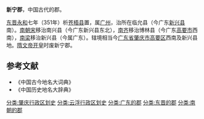 '''新宁郡'''，中国古代的郡。

[[东晋|东晋]][[永和_(东晋)|永和]]七年（351年）析[[苍梧县|苍梧县]]置，属[[广州|广州]]，治所在临允县（今广东[[新兴县|新兴县]]南）。[[南朝宋|南朝宋]]移治南兴县（今广东新兴县东北），[[南齐|南齐]]移治博林县（今广东[[高要市|高要市]]西南），[[南梁|南梁]]移治新兴县（今属广东）。辖境相当今[[广东省|广东省]][[肇庆市|肇庆市]][[高要区|高要区]]西南及新兴县地。[[隋文帝|隋文帝]][[开皇|开皇]]时废新宁郡。
==参考文献==
* 《中国古今地名大词典》
* 《中国历史地名大辞典》

{{晉朝行政區劃|nocat}}
{{南朝行政區劃|nocat}}
[[分类:肇庆行政区划史|分类:肇庆行政区划史]]
[[分类:云浮行政区划史|分类:云浮行政区划史]]
[[分类:广东的郡|分类:广东的郡]]
[[分类:东晋的郡|分类:东晋的郡]]
[[分类:南朝的郡|分类:南朝的郡]]
